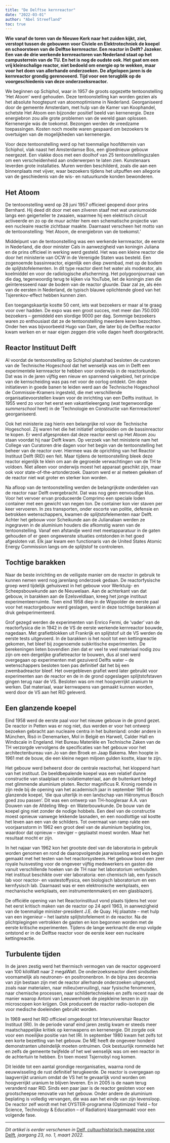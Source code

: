 ```yaml
---
title: "De Delftse kernreactor"
date: "2022-03-01"
author: "Abel Streefland"
toc: true
---
```


**Wie vanaf de toren van de Nieuwe Kerk naar het zuiden kijkt, ziet, verstopt tussen de gebouwen voor Civiele en Elektrotechniek de koepel en schoorsteen van de Delftse kernreactor. Een reactor in Delft? Jazeker. Een van de drie werkende kernreactoren van Nederland staat op het campusterrein van de TU. En het is nog de oudste ook. Het gaat om een vrij kleinschalige reactor, niet bedoeld om energie op te wekken, maar voor het doen van allerhande onderzoeken. De afgelopen jaren is de kernreactor grondig gerenoveerd. Tijd voor een terugblik op de voorgeschiedenis van deze onderzoeksreactor.**

We beginnen op Schiphol, waar in 1957 de groots opgezette tentoonstelling ‘Het Atoom’ werd gehouden. Deze tentoonstelling kan worden gezien als het absolute hoogtepunt van atoomoptimisme in Nederland. Georganiseerd door de gemeente Amsterdam, met hulp van de Kamer van Koophandel, schetste Het Atoom een bijzonder positief beeld van kernenergie. Deze energiebron zou alle grote problemen van de wereld gaan oplossen. Kernenergie wás de toekomst. Bezongen werden de vreedzame toepassingen. Kosten noch moeite waren gespaard om bezoekers te overtuigen van de mogelijkheden van kernenergie.

Voor deze tentoonstelling werd op het toenmalige hoofdterrein van Schiphol, vlak naast het Amsterdamse Bos, een gloednieuw gebouw neergezet. Een vlakke doos met een doolhof van 25 tentoonstellingszalen om een verscheidenheid aan onderwerpen te laten zien. Kunstenaars leverden grote installaties. Muren werden beschilderd, zoals die aan een binnenplaats met vijver, waar bezoekers tijdens het uitpuffen een allegorie van de geschiedenis van de wis- en natuurkunde konden bewonderen.

## Het Atoom

De tentoonstelling werd op 28 juni 1957 officieel geopend door prins Bernhard. Hij deed dit door met een zilveren staaf met wat uraniumoxide langs een geigerteller te zwaaien, waarmee hij een elektrisch circuit activeerde en zo op de muur achter hem een schematische projectie van een nucleaire reactie zichtbaar maakte. Daarnaast verscheen het motto van de tentoonstelling: ‘Het Atoom, de energiebron van de toekomst.’

Middelpunt van de tentoonstelling was een werkende kernreactor, de eerste in Nederland, die door minister Cals in aanwezigheid van koningin Juliana en de prins officieel in werking werd gesteld. Het was een kleine reactor die door het ministerie van OCW in de Verenigde Staten was besteld. Een zogenoemde bassinreactor, eigenlijk een diep zwembad, met op de bodem de splijtstofelementen. In dit type reactor dient het water als moderator, als koelmiddel en voor de radiologische afscherming. Het polygoonjournaal van die dag, tegenwoordig terug te kijken via YouTube, liet de koningin zien die geïnteresseerd naar de bodem van de reactor gluurde. Daar zal ze, als één van de eersten in Nederland, de typisch blauwe oplichtende gloed van het Tsjerenkov-effect hebben kunnen zien.

Een toegangskaartje kostte 50 cent, iets wat bezoekers er maar al te graag voor over hadden. De expo was een groot succes, met meer dan 750.000 bezoekers – gemiddeld een slordige 9000 per dag. Sommige bezoekers waren zo enthousiast dat ze de tentoonstelling meerdere keren bezochten. Onder hen was bijvoorbeeld Hugo van Dam, die later bij de Delftse reactor kwam werken en er naar eigen zeggen drie volle dagen heeft doorgebracht.

## Reactor Instituut Delft

Al voordat de tentoonstelling op Schiphol plaatshad besloten de curatoren van de Technische Hogeschool dat het wenselijk was om in Delft een experimentele kernreactor te hebben voor onderwijs in de reactorkunde. Dat was in de jaren vijftig een nieuw en spannend vakgebied, het principe van de kernscheiding was pas net voor de oorlog ontdekt. Om deze initiatieven in goede banen te leiden werd aan de Technische Hogeschool de Commissie-Kramers ingesteld, die met verschillende organisatievoorstellen kwam voor de inrichting van een Delfts instituut. In 1955 werd zo voor het eerst een vakantieleergang (wat tegenwoordige _summerschool_ heet) in de ’Technologie en Constructie van Kernreactoren’ georganiseerd.

Ook het ministerie zag hierin een belangrijke rol voor de Technische Hogeschool. Zij waren het die het initiatief ontplooiden om de bassinreactor te kopen. Er werd afgesproken dat deze reactor eerst op Het Atoom zou staan voordat hij naar Delft kwam. Op verzoek van het ministerie nam het College van Curatoren drie dagen voor het begin van de tentoonstelling het beheer van de reactor over. Hiermee was de oprichting van het Reactor Instituut Delft (RID) een feit. Maar tijdens de tentoonstelling bleek deze reactor eigenlijk te klein om aan de gegroeide verwachtingen van de TH te voldoen. Niet alleen voor onderwijs moest het apparaat geschikt zijn, maar ook voor state-of-the-artonderzoek. Daarom werd er al meteen gekeken of de reactor niet wat groter en sterker kon worden.

Na afloop van de tentoonstelling werden de belangrijkste onderdelen van de reactor naar Delft overgebracht. Dat was nog geen eenvoudige klus. Voor het vervoer ervan produceerde Comprimo een speciale loden container met een gewicht van negen ton. De container kon vier staven per keer vervoeren. In zes transporten, onder escorte van politie, defensie en betrokken wetenschappers, kwamen de splijtstofelementen naar Delft. Achter het gebouw voor Scheikunde aan de Julianalaan werden ze ingegraven in de aluminium houders die afkomstig waren van de tentoonstelling. Vanaf een afstandje werd met meetapparatuur in de gaten gehouden of er geen ongewenste situaties ontstonden in het goed afgesloten vat. Elk jaar kwam een functionaris van de United States Atomic Energy Commission langs om de splijtstof te controleren.

## Tochtige barakken

Naar de beste inrichting en de veiligste manier om de reactor in gebruik te kunnen nemen werd nog jarenlang onderzoek gedaan. De reactorfysische groep werd tijdelijk gehuisvest in het gebouw voor Werktuig- en Scheepsbouwkunde aan de Nieuwelaan. Aan de achterkant van dat gebouw, in barakken aan de Ezelsveldlaan, kreeg het jonge instituut experimenteerruimte. Toen eind 1958 diep in de Wippolder de eerste paal voor het reactorgebouw werd geslagen, werd in deze tochtige barakken al druk geëxperimenteerd.

Grof gezegd werden de experimenten van Enrico Fermi, de ’vader’ van de reactorfysica die in 1942 in de VS de eerste werkende kernreactor bouwde, nagedaan. Met grafietblokken uit Frankrijk en splijtstof uit de VS werden de eerste tests uitgevoerd. In de barakken is het nooit tot een kettingreactie gekomen, het bleef bij zogenoemde subkritische experimenten. De berekeningen lieten bovendien zien dat er veel te veel materiaal nodig zou zijn om een dergelijke grafietreactor te bouwen, dus al snel werd overgegaan op experimenten met gezuiverd Delfts water – de wetenschappers besloten toen pas definitief dat het bij een zwembadreactor bleef. Het overgebleven grafiet werd later gebruikt voor experimenten aan de reactor en de in de grond opgeslagen splijtstofstaven gingen terug naar de VS. Besloten was om met hoogverrijkt uranium te werken. Dat materiaal, waar kernwapens van gemaakt kunnen worden, werd door de VS aan het RID geleverd.

## Een glanzende koepel

Eind 1958 werd de eerste paal voor het nieuwe gebouw in de grond gezet. De reactor in Petten was er nog niet, dus werden er voor het ontwerp bezoeken gebracht aan nucleaire centra in het buitenland: onder andere in München, Risö in Denemarken, Mol in België en Harwell, Calder Hall en Windscale in Engeland. Het Bureau Materiële en Technische Zaken van de TH verzorgde vervolgens de specificaties van het gebouw voor het architectenbureau van Jo van den Broek en Jaap Bakema. Men hoopte in 1961 met de bouw, die een kleine negen miljoen gulden kostte, klaar te zijn.

Het gebouw werd beheerst door de centrale reactorhal, het kloppend hart van het instituut. De beeldbepalende koepel was een relatief dunne constructie van staalplaat en isolatiemateriaal, aan de buitenkant belegd met glimmende aluminium platen. Rector magnificus R. Kronig roemde in zijn rede bij de opening van het academisch jaar in september 1961 de glanzende koepel, ‘die qua uiterlijk in een landschap van Hiëronymus Bosch goed zou passen’. Dit was een ontwerp van TH-hoogleraar A.A. van Douwen van de Afdeling Weg- en Waterbouwkunde. De bouw van de koepel ging niet zonder de nodige hobbels. Een deel van de constructie moest opnieuw vanwege lekkende lasnaden, en een noodlottige val kostte het leven aan een van de schilders. Tot overmaat van ramp rukte een voorjaarsstorm in 1962 een groot deel van de aluminium beplating los, waardoor dat opnieuw – steviger – geplaatst moest worden. Maar het resultaat mocht er zijn.

In het najaar van 1962 kon het grootste deel van de laboratoria in gebruik worden genomen en rond de daaropvolgende jaarwisseling werd een begin gemaakt met het testen van het reactorsysteem. Het gebouw bood een zeer royale huisvesting voor de ongeveer vijftig medewerkers en gasten die vanuit verschillende hoeken van de TH naar het laboratorium verhuisden. Het instituut beschikte over vier laboratoria: een chemisch lab, een fysisch lab voor reactor- en vastestoffysica, een biologisch laboratorium en een kernfysisch lab. Daarnaast was er een elektronische werkplaats, een mechanische werkplaats, een instrumentenmakerij en een glasblazerij.

De officiële opening van het Reactorinstituut vond plaats tijdens het voor het eerst kritisch maken van de reactor op 24 april 1963, in aanwezigheid van de toenmalige minister-president J.E. de Quay. Hij plaatste – met hulp van een ingenieur – het laatste splijtstofelement in de reactor. Na de plichtplegingen vertrokken de gasten en kon begonnen worden met de eerste kritische experimenten. Tijdens de lange werknacht die erop volgde ontstond er in de Delftse reactor voor de eerste keer een nucleaire kettingreactie.

## Turbulente tijden

In de jaren zestig werd het thermisch vermogen van de reactor opgevoerd van 100 kiloWatt naar 2 megaWatt. De onderzoeksreactor dient sindsdien voornamelijk als neutronen- en positronenbron. In de bijna zes decennia van zijn bestaan zijn met de reactor allerhande onderzoeken uitgevoerd, zoals naar materialen, naar milieu(vervuiling), naar fysische fenomenen, naar chemische processen, naar schildertechnieken en zelfs recent naar de manier waarop Antoni van Leeuwenhoek de piepkleine lenzen in zijn microscopen kon krijgen. Ook produceert de reactor radio-isotopen die voor medische doeleinden gebruikt worden.

In 1969 werd het RID officieel omgedoopt tot Interuniversitair Reactor Instituut (IRI). In de periode vanaf eind jaren zestig kwam er steeds meer maatschappelijke kritiek op kernwapens en kernenergie. Dit zorgde ook voor een moeilijke positie van het IRI. In september 1980 kwam het zelfs tot een korte bezetting van het gebouw. De ME heeft de ongeveer honderd demonstranten uiteindelijk moeten ontruimen. Ook bestuurlijk rommelde het en zelfs de gemeente twijfelde of het wel wenselijk was om een reactor in de achtertuin te hebben. En toen moest Tsjernobyl nog komen.

Dit leidde tot een aantal grondige reorganisaties, waarna rond de eeuwwisseling de rust definitief terugkeerde. De reactor is overgegaan op laagverrijkt uranium omdat de VS het te gevaarlijk vond worden om hoogverrijkt uranium te blijven leveren. En in 2005 is de naam terug veranderd naar RID. Sinds een paar jaar is de reactor gesloten voor een grootscheepse renovatie van het gebouw. Onder andere de aluminium beplating is volledig vervangen, die was aan het einde van zijn levensloop. De reactor zelf wordt met het OYSTER-programma (Optimized Yield – for Science, Technology & Education – of Radiation) klaargemaakt voor een volgende fase.

---

_Dit artikel is eerder verschenen in_ [Delf, cultuurhistorisch magazine voor Delft](https://delfia-batavorum.nl/publicaties/delf)_, jaargang 23, no. 1, maart 2022._
